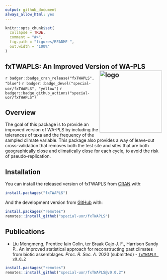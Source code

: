 ```yaml
---
output: github_document
always_allow_html: yes
---
```

<!-- README.md is generated from README.Rmd. Please edit that file -->
```r
knitr::opts_chunk$set(
  collapse = TRUE,
  comment = "#>",
  fig.path = "figures/README-",
  out.width = "100%"
)
```

## fxTWAPLS: An Improved Version of WA-PLS <img src="https://raw.githubusercontent.com/special-uor/fxTWAPLS/master/inst/images/logo.png" alt="logo" align="right" height=200px/>
<!-- <img src="inst/images/logo.png" alt="logo" align="right" height=200px/> -->

<!-- badges: start -->
<!-- `r badger::badge_code_size("special-uor/fxTWAPLS")` -->
`r badger::badge_cran_release("fxTWAPLS", "blue")`
`r badger::badge_devel("special-uor/fxTWAPLS", "yellow")`
`r badger::badge_github_actions("special-uor/fxTWAPLS")`
<!-- `r badger::badge_codecov("special-uor/fxTWAPLS", "Q6SYL7AOGR")` -->
<!-- [![R build status](https://github.com/special-uor/fxTWAPLS/workflows/R-CMD-check/badge.svg)](https://github.com/special-uor/fxTWAPLS/actions) -->
<!-- [![CRAN status](https://www.r-pkg.org/badges/version/fxTWAPLS)](https://CRAN.R-project.org/package=fxTWAPLS) -->
<!-- badges: end -->

## Overview

The goal of this package is to provide an improved version of WA-PLS by 
including the tolerances of taxa and the frequency of the sampled climate 
variable. This package also provides a way of leave-out cross-validation that 
removes both the test site and sites that are both geographically close and 
climatically close for each cycle, to avoid the risk of pseudo-replication.

## Installation

<!-- ### Create a Personal Access Token (PAT) for Github -->
<!-- This is needed to install packages from private repositories. Once configured, -->
<!-- there is no need to configure it again. -->

<!-- ```{r, eval = FALSE} -->
<!-- # install.packages("usethis") -->
<!-- usethis::browse_github_pat(scopes = "repo",  -->
<!--                            description = "R:GITHUB_PAT",  -->
<!--                            host = "https://github.com/special-uor") -->
<!-- ``` -->
<!-- Copy the generated token. Then, run the following command: -->
<!-- ```{r, eval = FALSE} -->
<!-- usethis::edit_r_environ() -->
<!-- ``` -->

<!-- Add a new line to the `.Renviron` file: -->
<!-- ```bash -->
<!-- GITHUB_PAT=xxxyyyzzz -->
<!-- ``` -->

<!-- Make sure to leave a new empty line after `GITHUB_PAT`. Restart R (Session >  -->
<!-- Restart R in the RStudio menu bar), as environment variables are loaded from  -->
<!-- `.Renviron` only at the start of an R session.  -->
<!-- Check that the PAT is now available like so: -->
<!-- ```{r, eval = FALSE} -->
<!-- usethis::git_sitrep() -->
<!-- ``` -->

You can install the released version of fxTWAPLS from [CRAN](https://cran.r-project.org/package=fxTWAPLS) with:

``` r
install.packages("fxTWAPLS")
```

And the development version from [GitHub](https://github.com/special-uor/fxTWAPLS) with:
<!-- You can install the development version from [GitHub](https://github.com/) with: -->
``` r
install.packages("remotes")
remotes::install_github("special-uor/fxTWAPLS")
```

## Publications

- Liu Mengmeng, Prentice Iain Colin, ter Braak Cajo J. F., Harrison Sandy P.. 
An improved statistical approach for reconstructing past climates from biotic 
assemblages. _Proc. R. Soc. A._ 2020 (submitted) - [`fxTWAPLS v0.0.2`](https://github.com/special-uor/fxTWAPLS/releases/tag/v0.0.2)

```r
install.packages("remotes")
remotes::install_github("special-uor/fxTWAPLS@v0.0.2")
```
<!-- ## Example -->
<!-- This is a basic example which shows you how to solve a common problem: -->

